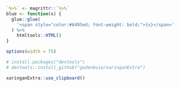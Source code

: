 
```r
`%>%` <- magrittr::`%>%`
blue <- function(x) {
  glue::glue(
    '<span style="color:#6495ed; font-weight: bold;">{x}</span>'
  ) %>% 
    htmltools::HTML()
}

options(width = 75)
```

```r
# install.packages("devtools")
# devtools::install_github("gadenbuie/xaringanExtra")
```

```r
xaringanExtra::use_clipboard()
```